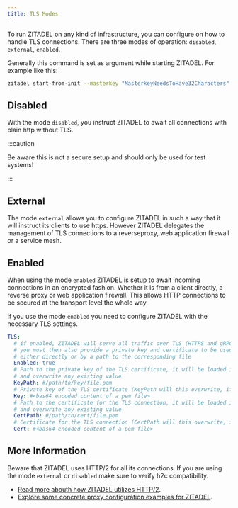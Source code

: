 ```yaml
---
title: TLS Modes
---
```


To run ZITADEL on any kind of infrastructure, you can configure on how to handle TLS connections.
There are three modes of operation: `disabled`, `external`, `enabled`.

Generally this command is set as argument while starting ZITADEL. For example like this:

```bash
zitadel start-from-init --masterkey "MasterkeyNeedsToHave32Characters" --tlsMode disabled
```

## Disabled

With the mode `disabled`, you instruct ZITADEL to await all connections with plain http without TLS.

:::caution

Be aware this is not a secure setup and should only be used for test systems!

:::

## External

The mode `external` allows you to configure ZITADEL in such a way that it will instruct its clients to use https.
However ZITADEL delegates the management of TLS connections to a reverseproxy, web application firewall or a service mesh.

## Enabled

When using the mode `enabled` ZITADEL is setup to await incoming connections in an encrypted fashion.
Whether it is from a client directly, a reverse proxy or web application firewall.
This allows HTTP connections to be secured at the transport level the whole way.

If you use the mode `enabled` you need to configure ZITADEL with the necessary TLS settings.

```yaml
TLS:
  # if enabled, ZITADEL will serve all traffic over TLS (HTTPS and gRPC)
  # you must then also provide a private key and certificate to be used for the connection
  # either directly or by a path to the corresponding file
  Enabled: true
  # Path to the private key of the TLS certificate, it will be loaded into the Key
  # and overwrite any existing value
  KeyPath: #/path/to/key/file.pem
  # Private key of the TLS certificate (KeyPath will this overwrite, if specified)
  Key: #<bas64 encoded content of a pem file>
  # Path to the certificate for the TLS connection, it will be loaded into the Cert
  # and overwrite any existing value
  CertPath: #/path/to/cert/file.pem
  # Certificate for the TLS connection (CertPath will this overwrite, if specified)
  Cert: #<bas64 encoded content of a pem file>
```

## More Information

Beware that ZITADEL uses HTTP/2 for all its connections.
If you are using the mode `external` or `disabled` make sure to verify h2c compatibility.

- [Read more abouth how ZITADEL utilizes HTTP/2](/self-hosting/manage/http2).
- [Explore some concrete proxy configuration examples for ZITADEL](/self-hosting/manage/reverseproxy/reverse_proxy).
